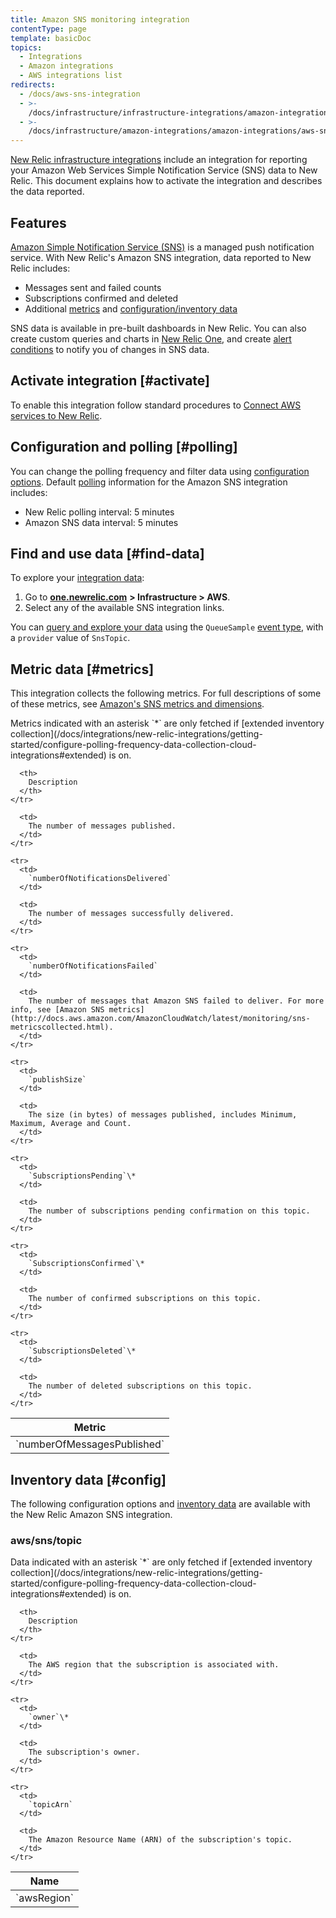```yaml
---
title: Amazon SNS monitoring integration
contentType: page
template: basicDoc
topics:
  - Integrations
  - Amazon integrations
  - AWS integrations list
redirects:
  - /docs/aws-sns-integration
  - >-
    /docs/infrastructure/infrastructure-integrations/amazon-integrations/aws-sns-integration
  - >-
    /docs/infrastructure/amazon-integrations/amazon-integrations/aws-sns-monitoring-integration
---
```


[New Relic infrastructure integrations](https://docs.newrelic.com/docs/infrastructure/integrations-getting-started/getting-started/introduction-infrastructure-integrations) include an integration for reporting your Amazon Web Services Simple Notification Service (SNS) data to New Relic. This document explains how to activate the integration and describes the data reported.

## Features

[Amazon Simple Notification Service (SNS)](https://aws.amazon.com/sns/) is a managed push notification service. With New Relic's Amazon SNS integration, data reported to New Relic includes:

* Messages sent and failed counts
* Subscriptions confirmed and deleted
* Additional [metrics](#metrics) and [configuration/inventory data](#config)

SNS data is available in pre-built dashboards in New Relic. You can also create custom queries and charts in [New Relic One](/docs/infrastructure/integrations-getting-started/getting-started/use-integration-data-new-relic-insights), and create [alert conditions](/docs/infrastructure/new-relic-infrastructure/infrastructure-alert-conditions/infrastructure-alerts-add-edit-or-view-host-alert-information) to notify you of changes in SNS data.

## Activate integration [#activate]

To enable this integration follow standard procedures to [Connect AWS services to New Relic](https://docs.newrelic.com/docs/infrastructure/infrastructure-integrations/getting-started/connect-aws-integrations-infrastructure).

## Configuration and polling [#polling]

You can change the polling frequency and filter data using [configuration options](/docs/integrations/new-relic-integrations/getting-started/configure-polling-frequency-data-collection-cloud-integrations). Default [polling](/docs/infrastructure/amazon-integrations/aws-integrations-list/aws-polling-intervals-infrastructure-integrations) information for the Amazon SNS integration includes:

* New Relic polling interval: 5 minutes
* Amazon SNS data interval: 5 minutes

## Find and use data [#find-data]

To explore your [integration data](/docs/infrastructure/integrations/find-use-infrastructure-integration-data):

1. Go to [**one.newrelic.com**](http://one.newrelic.com) **> Infrastructure > AWS**.
2. Select any of the available SNS integration links.

You can [query and explore your data](https://docs.newrelic.com/docs/using-new-relic/data/understand-data/query-new-relic-data) using the `QueueSample` [event type](https://docs.newrelic.com/docs/insights/use-insights-ui/getting-started/introduction-new-relic-insights#event-type), with a `provider` value of `SnsTopic`.

## Metric data [#metrics]

This integration collects the following metrics. For full descriptions of some of these metrics, see [Amazon's SNS metrics and dimensions](http://docs.aws.amazon.com/AmazonCloudWatch/latest/monitoring/sns-metricscollected.html).

<Callout variant="tip">
  Metrics indicated with an asterisk `*` are only fetched if [extended inventory collection](/docs/integrations/new-relic-integrations/getting-started/configure-polling-frequency-data-collection-cloud-integrations#extended) is on.
</Callout>

<Table>
  <thead>
    <tr>
      <th width={385}>
        Metric
      </th>

      <th>
        Description
      </th>
    </tr>
  </thead>

  <tbody>
    <tr>
      <td>
        `numberOfMessagesPublished`
      </td>

      <td>
        The number of messages published.
      </td>
    </tr>

    <tr>
      <td>
        `numberOfNotificationsDelivered`
      </td>

      <td>
        The number of messages successfully delivered.
      </td>
    </tr>

    <tr>
      <td>
        `numberOfNotificationsFailed`
      </td>

      <td>
        The number of messages that Amazon SNS failed to deliver. For more info, see [Amazon SNS metrics](http://docs.aws.amazon.com/AmazonCloudWatch/latest/monitoring/sns-metricscollected.html).
      </td>
    </tr>

    <tr>
      <td>
        `publishSize`
      </td>

      <td>
        The size (in bytes) of messages published, includes Minimum, Maximum, Average and Count.
      </td>
    </tr>

    <tr>
      <td>
        `SubscriptionsPending`\*
      </td>

      <td>
        The number of subscriptions pending confirmation on this topic.
      </td>
    </tr>

    <tr>
      <td>
        `SubscriptionsConfirmed`\*
      </td>

      <td>
        The number of confirmed subscriptions on this topic.
      </td>
    </tr>

    <tr>
      <td>
        `SubscriptionsDeleted`\*
      </td>

      <td>
        The number of deleted subscriptions on this topic.
      </td>
    </tr>
  </tbody>
</Table>

## Inventory data [#config]

The following configuration options and [inventory data](/docs/infrastructure/integrations-getting-started/getting-started/understand-integration-data-data-types#inventory-data) are available with the New Relic Amazon SNS integration.

### aws/sns/topic

<Callout variant="tip">
  Data indicated with an asterisk `*` are only fetched if [extended inventory collection](/docs/integrations/new-relic-integrations/getting-started/configure-polling-frequency-data-collection-cloud-integrations#extended) is on.
</Callout>

<Table>
  <thead>
    <tr>
      <th style={{ width: "285" }}>
        Name
      </th>

      <th>
        Description
      </th>
    </tr>
  </thead>

  <tbody>
    <tr>
      <td>
        `awsRegion`
      </td>

      <td>
        The AWS region that the subscription is associated with.
      </td>
    </tr>

    <tr>
      <td>
        `owner`\*
      </td>

      <td>
        The subscription's owner.
      </td>
    </tr>

    <tr>
      <td>
        `topicArn`
      </td>

      <td>
        The Amazon Resource Name (ARN) of the subscription's topic.
      </td>
    </tr>
  </tbody>
</Table>
